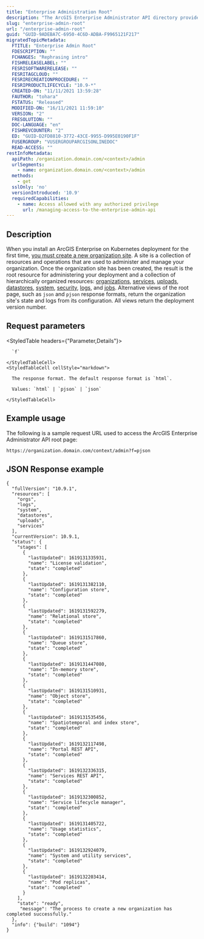 ```yaml
---
title: "Enterprise Administration Root"
description: "The ArcGIS Enterprise Administrator API directory provides access to various operations and resources to help you manage the users and content on your server."
slug: "enterprise-admin-root"
url: "/enterprise-admin-root"
guid: "GUID-9ADEBA7C-6950-4C6D-ADBA-F9965121F217"
migratedTopicMetadata:
  FTITLE: "Enterprise Admin Root"
  FDESCRIPTION: ""
  FCHANGES: "Rephrasing intro"
  FISHRELEASELABEL: ""
  FESRISOFTWARERELEASE: ""
  FESRITAGCLOUD: ""
  FESRIRECREATIONPROCEDURE: ""
  FESRIPRODUCTLIFECYCLE: "10.9-*"
  CREATED-ON: "11/11/2021 13:59:28"
  FAUTHOR: "tohara"
  FSTATUS: "Released"
  MODIFIED-ON: "16/11/2021 11:59:10"
  VERSION: "2"
  FRESOLUTION: ""
  DOC-LANGUAGE: "en"
  FISHREVCOUNTER: "2"
  ED: "GUID-D2FD8810-3772-43CE-9955-D995E0190F1F"
  FUSERGROUP: "VUSERGROUPARCGISONLINEDOC"
  READ-ACCESS: ""
restInfoMetadata:
  apiPath: /organization.domain.com/<context>/admin
  urlSegments:
    - name: organization.domain.com/<context>/admin
  methods:
    - get
  sslOnly: 'no'
  versionIntroduced: '10.9'
  requiredCapabilities:
    - name: Access allowed with any authorized privilege
      url: /managing-access-to-the-enterprise-admin-api
---
```


## Description

When you install an ArcGIS Enterprise on Kubernetes deployment for the first time, [you must create a new organization site](/configure). A site is a collection of resources and operations that are used to administer and manage your organization. Once the organization site has been created, the result is the root resource for administering your deployment and a collection of hierarchically organized resources: [organizations](/organizations), [services](/services), [uploads](/uploads), [datastores](/datastores), [system](/system), [security](/security), [logs](/logs), and [jobs](/jobs). Alternative views of the root page, such as `json` and `pjson` response formats, return the organization site's state and logs from its configuration. All views return the deployment version number.


## Request parameters

<StyledTable headers={"Parameter,Details"}>
  <StyledTableRow>
    <StyledTableCell cellStyle="markdown">

      `f` 

    </StyledTableCell>
    <StyledTableCell cellStyle="markdown">

      The response format. The default response format is `html`.

      Values: `html` | `pjson` | `json`

    </StyledTableCell>
  </StyledTableRow>
</StyledTable>


## Example usage

The following is a sample request URL used to access the ArcGIS Enterprise Administrator API root page:

```other
https://organization.domain.com/context/admin?f=pjson
```

## JSON Response example

```other
{
  "fullVersion": "10.9.1",
  "resources": [
    "orgs",
    "logs",
    "system",
    "datastores",
    "uploads",
    "services"
  ],
  "currentVersion": 10.9.1,
  "status": {
    "stages": [
      {
        "lastUpdated": 1619131335931,
        "name": "License validation",
        "state": "completed"
      },
      {
        "lastUpdated": 1619131382110,
        "name": "Configuration store",
        "state": "completed"
      },
      {
        "lastUpdated": 1619131592279,
        "name": "Relational store",
        "state": "completed"
      },
      {
        "lastUpdated": 1619131517860,
        "name": "Queue store",
        "state": "completed"
      },
      {
        "lastUpdated": 1619131447080,
        "name": "In-memory store",
        "state": "completed"
      },
      {
        "lastUpdated": 1619131510931,
        "name": "Object store",
        "state": "completed"
      },
      {
        "lastUpdated": 1619131535456,
        "name": "Spatiotemporal and index store",
        "state": "completed"
      },
      {
        "lastUpdated": 1619132117498,
        "name": "Portal REST API",
        "state": "completed"
      },
      {
        "lastUpdated": 1619132336315,
        "name": "Services REST API",
        "state": "completed"
      },
      {
        "lastUpdated": 1619132300852,
        "name": "Service lifecycle manager",
        "state": "completed"
      },
      {
        "lastUpdated": 1619131405722,
        "name": "Usage statistics",
        "state": "completed"
      },
      {
        "lastUpdated": 1619132924079,
        "name": "System and utility services",
        "state": "completed"
      },
      {
        "lastUpdated": 1619132203414,
        "name": "Pod replicas",
        "state": "completed"
      }
    ],
    "state": "ready",
     "message": "The process to create a new organization has completed successfully."
  },
  "info": {"build": "1094"}
}
```
